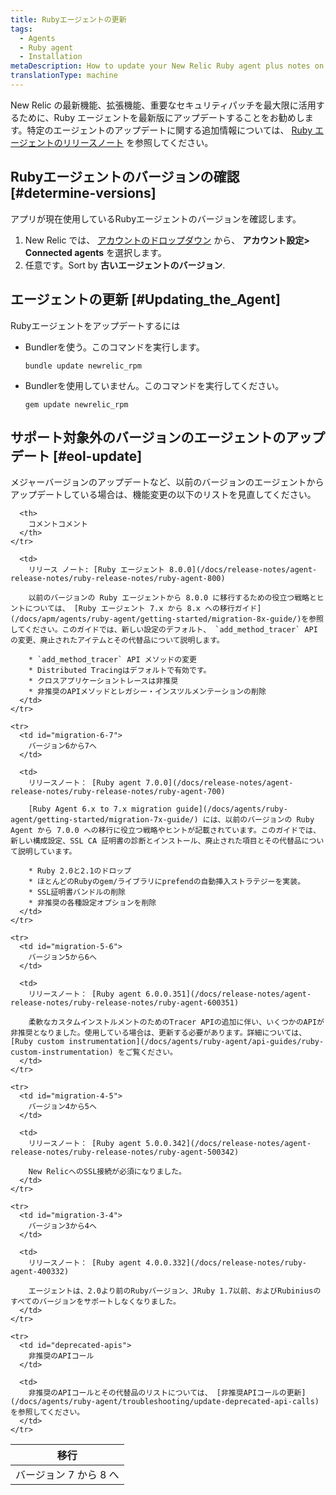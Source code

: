 ```yaml
---
title: Rubyエージェントの更新
tags:
  - Agents
  - Ruby agent
  - Installation
metaDescription: How to update your New Relic Ruby agent plus notes on EOL support for early agent versions.
translationType: machine
---
```


New Relic の最新機能、拡張機能、重要なセキュリティパッチを最大限に活用するために、Ruby エージェントを最新版にアップデートすることをお勧めします。特定のエージェントのアップデートに関する追加情報については、 [Ruby エージェントのリリースノート](/docs/release-notes/agent-release-notes/ruby-release-notes) を参照してください。

## Rubyエージェントのバージョンの確認 [#determine-versions]

アプリが現在使用しているRubyエージェントのバージョンを確認します。

1. New Relic では、 [アカウントのドロップダウン](/docs/accounts-partnerships/education/getting-started-new-relic/glossary#account-dropdown) から、 **アカウント設定> Connected agents** を選択します。
2. 任意です。Sort by **古いエージェントのバージョン**.

## エージェントの更新 [#Updating_the_Agent]

Rubyエージェントをアップデートするには

* Bundlerを使う。このコマンドを実行します。

  ```
  bundle update newrelic_rpm
  ```

* Bundlerを使用していません。このコマンドを実行してください。

  ```
  gem update newrelic_rpm
  ```

## サポート対象外のバージョンのエージェントのアップデート [#eol-update]

<Callout variant="important">
  メジャーバージョンのアップデートなど、以前のバージョンのエージェントからアップデートしている場合は、機能変更の以下のリストを見直してください。
</Callout>

<table>
  <thead>
    <tr>
      <th style={{ width: "200px" }}>
        移行
      </th>

      <th>
        コメントコメント
      </th>
    </tr>
  </thead>

  <tbody>
    <tr>
      <td id="migration-7-8">
        バージョン 7 から 8 へ
      </td>

      <td>
        リリース ノート: [Ruby エージェント 8.0.0](/docs/release-notes/agent-release-notes/ruby-release-notes/ruby-agent-800)

        以前のバージョンの Ruby エージェントから 8.0.0 に移行するための役立つ戦略とヒントについては、 [Ruby エージェント 7.x から 8.x への移行ガイド](/docs/apm/agents/ruby-agent/getting-started/migration-8x-guide/)を参照してください。このガイドでは、新しい設定のデフォルト、 `add_method_tracer` API の変更、廃止されたアイテムとその代替品について説明します。

        * `add_method_tracer` API メソッドの変更
        * Distributed Tracingはデフォルトで有効です。
        * クロスアプリケーショントレースは非推奨
        * 非推奨のAPIメソッドとレガシー・インスツルメンテーションの削除
      </td>
    </tr>

    <tr>
      <td id="migration-6-7">
        バージョン6から7へ
      </td>

      <td>
        リリースノート： [Ruby agent 7.0.0](/docs/release-notes/agent-release-notes/ruby-release-notes/ruby-agent-700)

        [Ruby Agent 6.x to 7.x migration guide](/docs/agents/ruby-agent/getting-started/migration-7x-guide/) には、以前のバージョンの Ruby Agent から 7.0.0 への移行に役立つ戦略やヒントが記載されています。このガイドでは、新しい構成設定、SSL CA 証明書の診断とインストール、廃止された項目とその代替品について説明しています。

        * Ruby 2.0と2.1のドロップ
        * ほとんどのRubyのgem/ライブラリにprefendの自動挿入ストラテジーを実装。
        * SSL証明書バンドルの削除
        * 非推奨の各種設定オプションを削除
      </td>
    </tr>

    <tr>
      <td id="migration-5-6">
        バージョン5から6へ
      </td>

      <td>
        リリースノート： [Ruby agent 6.0.0.351](/docs/release-notes/agent-release-notes/ruby-release-notes/ruby-agent-600351)

        柔軟なカスタムインストルメントのためのTracer APIの追加に伴い、いくつかのAPIが非推奨となりました。使用している場合は、更新する必要があります。詳細については、 [Ruby custom instrumentation](/docs/agents/ruby-agent/api-guides/ruby-custom-instrumentation) をご覧ください。
      </td>
    </tr>

    <tr>
      <td id="migration-4-5">
        バージョン4から5へ
      </td>

      <td>
        リリースノート： [Ruby agent 5.0.0.342](/docs/release-notes/agent-release-notes/ruby-release-notes/ruby-agent-500342)

        New RelicへのSSL接続が必須になりました。
      </td>
    </tr>

    <tr>
      <td id="migration-3-4">
        バージョン3から4へ
      </td>

      <td>
        リリースノート： [Ruby agent 4.0.0.332](/docs/release-notes/ruby-agent-400332)

        エージェントは、2.0より前のRubyバージョン、JRuby 1.7以前、およびRubiniusのすべてのバージョンをサポートしなくなりました。
      </td>
    </tr>

    <tr>
      <td id="deprecated-apis">
        非推奨のAPIコール
      </td>

      <td>
        非推奨のAPIコールとその代替品のリストについては、 [非推奨APIコールの更新](/docs/agents/ruby-agent/troubleshooting/update-deprecated-api-calls) を参照してください。
      </td>
    </tr>
  </tbody>
</table>